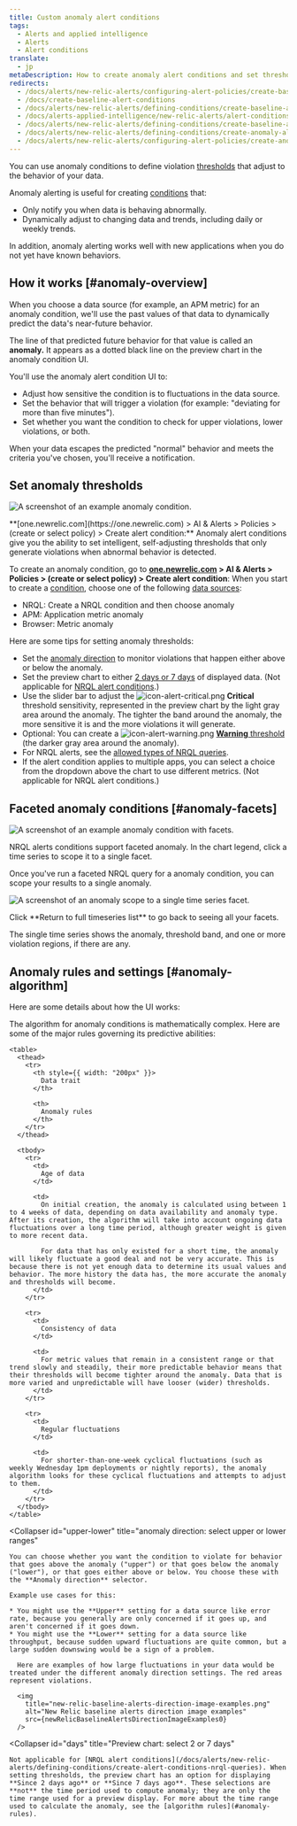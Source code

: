 ```yaml
---
title: Custom anomaly alert conditions
tags:
  - Alerts and applied intelligence
  - Alerts
  - Alert conditions
translate:
  - jp
metaDescription: How to create anomaly alert conditions and set thresholds that adjust to data patterns and fluctuations.
redirects:
  - /docs/alerts/new-relic-alerts/configuring-alert-policies/create-baseline-alert-conditions
  - /docs/create-baseline-alert-conditions
  - /docs/alerts/new-relic-alerts/defining-conditions/create-baseline-alert-conditions
  - /docs/alerts-applied-intelligence/new-relic-alerts/alert-conditions/create-baseline-alert-conditions
  - /docs/alerts/new-relic-alerts/defining-conditions/create-baseline-alert-conditions
  - /docs/alerts/new-relic-alerts/defining-conditions/create-anomaly-alert-conditions
  - /docs/alerts/new-relic-alerts/configuring-alert-policies/create-anomaly-alert-conditions
---
```








You can use anomaly conditions to define violation [thresholds](/docs/using-new-relic/welcome-new-relic/get-started/glossary#alert-threshold) that adjust to the behavior of your data.

Anomaly alerting is useful for creating [conditions](/docs/using-new-relic/welcome-new-relic/get-started/glossary#alert-condition) that:

* Only notify you when data is behaving abnormally.
* Dynamically adjust to changing data and trends, including daily or weekly trends.

In addition, anomaly alerting works well with new applications when you do not yet have known behaviors.

## How it works [#anomaly-overview]

When you choose a data source (for example, an APM metric) for an anomaly  condition, we'll use the past values of that data to dynamically predict the data's near-future behavior.

The line of that predicted future behavior for that value is called an **anomaly.** It appears as a dotted black line on the preview chart in the anomaly condition UI.

You'll use the anomaly alert condition UI to:

* Adjust how sensitive the condition is to fluctuations in the data source.
* Set the behavior that will trigger a violation (for example: "deviating for more than five minutes").
* Set whether you want the condition to check for upper violations, lower violations, or both.

When your data escapes the predicted "normal" behavior and meets the criteria you've chosen, you'll receive a notification.

## Set anomaly thresholds

<img
  title="An example anomaly condition."
  alt="A screenshot of an example anomaly condition."
  src={newRelicAlertsBaselineThresholds}
/>

<figcaption>
  **[one.newrelic.com](https://one.newrelic.com) > AI & Alerts > Policies > (create or select policy) > Create alert condition:** Anomaly alert conditions give you the ability to set intelligent, self-adjusting thresholds that only generate violations when abnormal behavior is detected.
</figcaption>

To create an anomaly condition, go to **[one.newrelic.com](https://one.newrelic.com) > AI & Alerts > Policies > (create or select policy) > Create alert condition**: When you start to create a [condition](/docs/alerts/new-relic-alerts/defining-conditions/define-alert-conditions#create-condition), choose one of the following [data sources](#availability):

* NRQL: Create a NRQL condition and then choose anomaly
* APM: Application metric anomaly
* Browser: Metric anomaly

Here are some tips for setting anomaly thresholds:

* Set the [anomaly direction](#upper-lower) to monitor violations that happen either above or below the anomaly.
* Set the preview chart to either [2 days or 7 days](#days) of displayed data. (Not applicable for [NRQL alert conditions](/docs/alerts/new-relic-alerts/defining-conditions/create-alert-conditions-nrql-queries).)
* Use the slider bar to adjust the <img title="Alerts v3: Critical alert icon" alt="icon-alert-critical.png" src={iconAlertCritical}/> **Critical** threshold sensitivity, represented in the preview chart by the light gray area around the anomaly. The tighter the band around the anomaly, the more sensitive it is and the more violations it will generate.
* Optional: You can create a <img title="Alerts v3: Warning alert icon" alt="icon-alert-warning.png" src={iconAlertWarning}/> [**Warning** threshold](/docs/alerts/new-relic-alerts/defining-conditions/set-thresholds-alert-condition#threshold-levels) (the darker gray area around the anomaly).
* For NRQL alerts, see the [allowed types of NRQL queries](/docs/alerts/new-relic-alerts/defining-conditions/create-alert-conditions-nrql-queries#threshold-types).
* If the alert condition applies to multiple apps, you can select a choice from the dropdown above the chart to use different metrics. (Not applicable for NRQL alert conditions.)

## Faceted anomaly conditions [#anomaly-facets]

<img
  title="An example of an anomaly condition with facets."
  alt="A screenshot of an example anomaly condition with facets."
  src={facetedBaselineConditionQuery}
/>

<figcaption>
  NRQL alerts conditions support faceted anomaly. In the chart legend, click a time series to scope it to a single facet.
</figcaption>

Once you've run a faceted NRQL query for a anomaly condition, you can scope your results to a single anomaly.

<img
  title="An example of an anomaly condition scoped to a single time series facet."
  alt="A screenshot of an anomaly scope to a single time series facet."
  src={baselineOneFacet}
/>

<figcaption>
  Click **Return to full timeseries list** to go back to seeing all your facets.
</figcaption>

The single time series shows the anomaly, threshold band, and one or more violation regions, if there are any.

## Anomaly rules and settings [#anomaly-algorithm]

Here are some details about how the UI works:

<CollapserGroup>
  <Collapser
    id="anomaly-rules"
    title="Rules governing creation of anomalies"
  >
    The algorithm for anomaly conditions is mathematically complex. Here are some of the major rules governing its predictive abilities:

    <table>
      <thead>
        <tr>
          <th style={{ width: "200px" }}>
            Data trait
          </th>

          <th>
            Anomaly rules
          </th>
        </tr>
      </thead>

      <tbody>
        <tr>
          <td>
            Age of data
          </td>

          <td>
            On initial creation, the anomaly is calculated using between 1 to 4 weeks of data, depending on data availability and anomaly type. After its creation, the algorithm will take into account ongoing data fluctuations over a long time period, although greater weight is given to more recent data.

            For data that has only existed for a short time, the anomaly will likely fluctuate a good deal and not be very accurate. This is because there is not yet enough data to determine its usual values and behavior. The more history the data has, the more accurate the anomaly and thresholds will become.
          </td>
        </tr>

        <tr>
          <td>
            Consistency of data
          </td>

          <td>
            For metric values that remain in a consistent range or that trend slowly and steadily, their more predictable behavior means that their thresholds will become tighter around the anomaly. Data that is more varied and unpredictable will have looser (wider) thresholds.
          </td>
        </tr>

        <tr>
          <td>
            Regular fluctuations
          </td>

          <td>
            For shorter-than-one-week cyclical fluctuations (such as weekly Wednesday 1pm deployments or nightly reports), the anomaly algorithm looks for these cyclical fluctuations and attempts to adjust to them.
          </td>
        </tr>
      </tbody>
    </table>
  </Collapser>

  <Collapser
    id="upper-lower"
    title="anomaly direction: select upper or lower ranges"
  >
    You can choose whether you want the condition to violate for behavior that goes above the anomaly ("upper") or that goes below the anomaly ("lower"), or that goes either above or below. You choose these with the **Anomaly direction** selector.

    Example use cases for this:

    * You might use the **Upper** setting for a data source like error rate, because you generally are only concerned if it goes up, and aren't concerned if it goes down.
    * You might use the **Lower** setting for a data source like throughput, because sudden upward fluctuations are quite common, but a large sudden downswing would be a sign of a problem.

      Here are examples of how large fluctuations in your data would be treated under the different anomaly direction settings. The red areas represent violations.

      <img
        title="new-relic-baseline-alerts-direction-image-examples.png"
        alt="New Relic baseline alerts direction image examples"
        src={newRelicBaselineAlertsDirectionImageExamples0}
      />
  </Collapser>

  <Collapser
    id="days"
    title="Preview chart: select 2 or 7 days"
  >
    Not applicable for [NRQL alert conditions](/docs/alerts/new-relic-alerts/defining-conditions/create-alert-conditions-nrql-queries). When setting thresholds, the preview chart has an option for displaying **Since 2 days ago** or **Since 7 days ago**. These selections are **not** the time period used to compute anomaly; they are only the time range used for a preview display. For more about the time range used to calculate the anomaly, see the [algorithm rules](#anomaly-rules).
  </Collapser>
</CollapserGroup>
